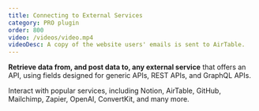 ```yaml
---
title: Connecting to External Services
category: PRO plugin
order: 800
video: /videos/video.mp4
videoDesc: A copy of the website users' emails is sent to AirTable.
---
```


**Retrieve data from, and post data to, any external service** that offers an API, using fields designed for generic APIs, REST APIs, and GraphQL APIs.

Interact with popular services, including Notion, AirTable, GitHub, Mailchimp, Zapier, OpenAI, ConvertKit, and many more.
